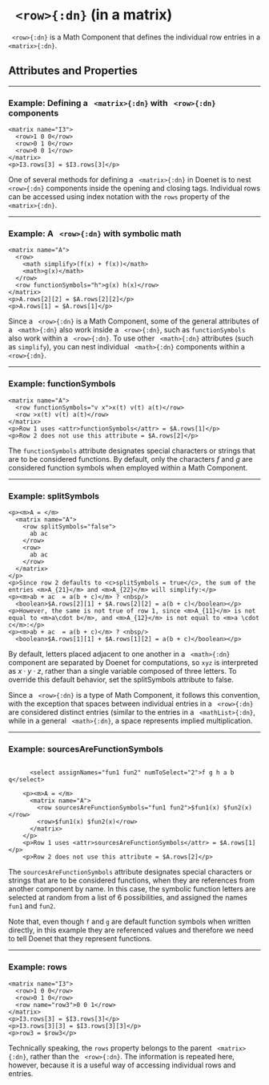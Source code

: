 


# ` <row>{:dn}` (in a matrix)

` <row>{:dn}` is a Math Component that defines the individual row entries in a ` <matrix>{:dn}`.

## Attributes and Properties 
 <AttrDisplay name='row'/> 
 <PropDisplay name='row'/>

---

### Example: Defining a ` <matrix>{:dn}` with ` <row>{:dn}` components


```doenet-editor-horiz
<matrix name="I3">
  <row>1 0 0</row>
  <row>0 1 0</row>
  <row>0 0 1</row>
</matrix>
<p>I3.rows[3] = $I3.rows[3]</p>
```



One of several methods for defining a ` <matrix>{:dn}` in Doenet is to nest ` <row>{:dn}` components inside the opening and closing tags. Individual rows can be accessed using index notation with the `rows` property of the ` <matrix>{:dn}`.



---

### Example: A ` <row>{:dn}` with symbolic math


```doenet-editor-horiz
<matrix name="A">
  <row>
    <math simplify>(f(x) + f(x))</math>
    <math>g(x)</math>
  </row>
  <row functionSymbols="h">g(x) h(x)</row>
</matrix>
<p>A.rows[2][2] = $A.rows[2][2]</p>
<p>A.rows[1] = $A.rows[1]</p>
```



Since a ` <row>{:dn}` is a Math Component, some of the general attributes of a ` <math>{:dn}` also work inside a ` <row>{:dn}`, such as `functionSymbols` also work within a ` <row>{:dn}`. To use other ` <math>{:dn}` attributes (such as `simplify`), you can nest individual ` <math>{:dn}` components within a ` <row>{:dn}`.



---

### Example: functionSymbols


```doenet-editor-horiz
<matrix name="A">
  <row functionSymbols="v x">x(t) v(t) a(t)</row>
  <row >x(t) v(t) a(t)</row>
</matrix>
<p>Row 1 uses <attr>functionSymbols</attr> = $A.rows[1]</p>
<p>Row 2 does not use this attribute = $A.rows[2]</p>
```



The `functionSymbols` attribute designates special characters or strings that are to be considered functions. By default, only the characters $f$ and $g$ are considered function symbols when employed within a Math Component.



---

### Example: splitSymbols


```doenet-editor-horiz
<p><m>A = </m>
  <matrix name="A">
    <row splitSymbols="false">
      ab ac
    </row>
    <row>
      ab ac
    </row>    
  </matrix>
</p>
<p>Since row 2 defaults to <c>splitSymbols = true</c>, the sum of the entries <m>A_{21}</m> and <m>A_{22}</m> will simplify:</p>
<p><m>ab + ac  = a(b + c)</m> ? <nbsp/>
  <boolean>$A.rows[2][1] + $A.rows[2][2] = a(b + c)</boolean></p>
<p>However, the same is not true of row 1, since <m>A_{11}</m> is not equal to <m>a\cdot b</m>, and <m>A_{12}</m> is not equal to <m>a \cdot c</m>:</p>
<p><m>ab + ac  = a(b + c)</m> ? <nbsp/>
  <boolean>$A.rows[1][1] + $A.rows[1][2] = a(b + c)</boolean></p>
```



By default, letters placed adjacent to one another in a ` <math>{:dn}` component are separated by Doenet for computations, so `xyz` is interpreted as $x \cdot y \cdot z$, rather than a single variable composed of three letters. To override this default behavior, set the splitSymbols attribute to false.


Since a ` <row>{:dn}` is a type of Math Component, it follows this convention, with the exception that spaces between individual entries in a ` <row>{:dn}` are considered distinct entries (similar to the entries in a ` <mathList>{:dn}`, while in a general ` <math>{:dn}`, a space represents implied multiplication.



---

### Example: sourcesAreFunctionSymbols


```doenet-editor-horiz

      <select assignNames="fun1 fun2" numToSelect="2">f g h a b q</select>

    <p><m>A = </m>
      <matrix name="A">
        <row sourcesAreFunctionSymbols="fun1 fun2">$fun1(x) $fun2(x)</row>
        <row>$fun1(x) $fun2(x)</row>
      </matrix>
    </p>
    <p>Row 1 uses <attr>sourcesAreFunctionSymbols</attr> = $A.rows[1]</p>
    <p>Row 2 does not use this attribute = $A.rows[2]</p>
```



The `sourcesAreFunctionSymbols` attribute designates special characters or strings that are to be considered functions, when they are references from another component by name. In this case, the symbolic function letters are selected at random from a list of 6 possibilities, and assigned the names `fun1` and `fun2`.


Note that, even though `f` and `g` are default function symbols when written directly, in this example they are referenced values and therefore we need to tell Doenet that they represent functions.



---

### Example: rows


```doenet-editor-horiz
<matrix name="I3">
  <row>1 0 0</row>
  <row>0 1 0</row>
  <row name="row3">0 0 1</row>
</matrix>
<p>I3.rows[3] = $I3.rows[3]</p>
<p>I3.rows[3][3] = $I3.rows[3][3]</p>
<p>row3 = $row3</p>
```



Technically speaking, the `rows` property belongs to the parent ` <matrix>{:dn}`, rather than the ` <row>{:dn}`. The information is repeated here, however, because it is a useful way of accessing individual rows and entries.

